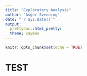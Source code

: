 ```yaml
---
title: "Exploratory Analysis"
author: "Asger Svenning"
date: "`r Sys.Date()`"
output: 
  prettydoc::html_pretty:
  theme: cayman
---
```


```r
knitr::opts_chunk$set(echo = TRUE)
```

# TEST
